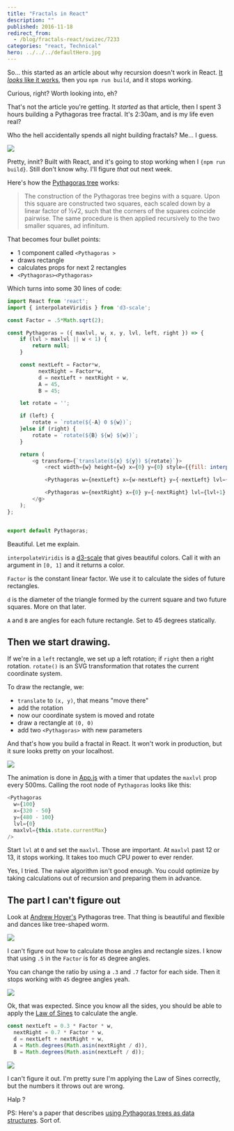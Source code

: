 ```yaml
---
title: "Fractals in React"
description: ""
published: 2016-11-18
redirect_from:
  - /blog/fractals-react/swizec/7233
categories: "react, Technical"
hero: ../../../defaultHero.jpg
---
```


So… this started as an article about why recursion doesn't work in React. [It _looks_ like it works](https://swizec.com/blog/simple-mobxdriven-modals/), then you `npm run build`, and it stops working.

Curious, right? Worth looking into, eh?

That's not the article you're getting. It _started_ as that article, then I spent 3 hours building a Pythagoras tree fractal. It's 2:30am, and is my life even real?

Who the hell accidentally spends all night building fractals? Me… I guess.

![](https://swizec.com/wp-content/uploads/2016/11/growing-pythagoras-tree.gif)

Pretty, innit? Built with React, and it's going to stop working when I `{npm run build}`. Still don't know why. I'll figure _that_ out next week.

Here's how the [Pythagoras tree](<https://en.wikipedia.org/wiki/Pythagoras_tree_(fractal)>) works:

> The construction of the Pythagoras tree begins with a square. Upon this square are constructed two squares, each scaled down by a linear factor of ½√2, such that the corners of the squares coincide pairwise. The same procedure is then applied recursively to the two smaller squares, ad infinitum.

That becomes four bullet points:

- 1 component called `<Pythagoras >`
- draws rectangle
- calculates props for next 2 rectangles
- `<Pythagoras><Pythagoras>`

Which turns into some 30 lines of code:

```javascript
import React from 'react';
import { interpolateViridis } from 'd3-scale';

const Factor = .5*Math.sqrt(2);

const Pythagoras = ({ maxlvl, w, x, y, lvl, left, right }) => {
    if (lvl > maxlvl || w < 1) {
        return null;
    }

    const nextLeft = Factor*w,
          nextRight = Factor*w,
          d = nextLeft + nextRight + w,
          A = 45,
          B = 45;

    let rotate = '';

    if (left) {
        rotate = `rotate(${-A} 0 ${w})`;
    }else if (right) {
        rotate = `rotate(${B} ${w} ${w})`;
    }

    return (
        <g transform={`translate(${x} ${y}) ${rotate}`}>
            <rect width={w} height={w} x={0} y={0} style={{fill: interpolateViridis(lvl/maxlvl)}}>

            <Pythagoras w={nextLeft} x={w-nextLeft} y={-nextLeft} lvl={lvl+1} maxlvl={maxlvl} right />

            <Pythagoras w={nextRight} x={0} y={-nextRight} lvl={lvl+1} maxlvl={maxlvl} left />
        </g>
    );
};


export default Pythagoras;
```

Beautiful. Let me explain.

`interpolateViridis` is a [d3-scale](https://github.com/d3/d3-scale) that gives beautiful colors. Call it with an argument in `[0, 1]` and it returns a color.

`Factor` is the constant linear factor. We use it to calculate the sides of future rectangles.

`d` is the diameter of the triangle formed by the current square and two future squares. More on that later.

`A` and `B` are angles for each future rectangle. Set to 45 degrees statically.

## Then we start drawing.

If we're in a `left` rectangle, we set up a left rotation; if `right` then a right rotation. `rotate()` is an SVG transformation that rotates the current coordinate system.

To draw the rectangle, we:

- `translate` to `(x, y)`, that means "move there"
- add the rotation
- now our coordinate system is moved and rotate
- draw a rectangle at `(0, 0)`
- add two `<Pythagoras>` with new parameters

And that's how you build a fractal in React. It won't work in production, but it sure looks pretty on your localhost.

![](https://swizec.com/wp-content/uploads/2016/11/growing-pythagoras-tree-1.gif)

The animation is done in [App.js](https://github.com/Swizec/react-fractals/blob/master/src/App.js) with a timer that updates the `maxlvl` prop every 500ms. Calling the root node of `Pythagoras` looks like this:

```javascript
<Pythagoras
  w={100}
  x={320 - 50}
  y={480 - 100}
  lvl={0}
  maxlvl={this.state.currentMax}
/>
```

Start `lvl` at `0` and set the `maxlvl`. Those are important. At `maxlvl` past 12 or 13, it stops working. It takes too much CPU power to ever render.

Yes, I tried. The naive algorithm isn't good enough. You could optimize by taking calculations out of recursion and preparing them in advance.

## The part I can't figure out

Look at [Andrew Hoyer's](http://andrew-hoyer.com/experiments/fractals/) Pythagoras tree. That thing is beautiful and flexible and dances like tree-shaped worm.

![](https://swizec.com/wp-content/uploads/2016/11/andrew-hoyer-tree.gif)

I can't figure out how to calculate those angles and rectangle sizes. I know that using `.5` in the `Factor` is for `45` degree angles.

You can change the ratio by using a `.3` and `.7` factor for each side. Then it stops working with `45` degree angles yeah.

![](https://swizec.com/wp-content/uploads/2016/11/broken-tree.gif)

Ok, that was expected. Since you know all the sides, you should be able to apply the [Law of Sines](https://en.wikipedia.org/wiki/Law_of_sines) to calculate the angle.

```javascript
const nextLeft = 0.3 * Factor * w,
  nextRight = 0.7 * Factor * w,
  d = nextLeft + nextRight + w,
  A = Math.degrees(Math.asin(nextRight / d)),
  B = Math.degrees(Math.asin(nextLeft / d));
```

![](https://swizec.com/wp-content/uploads/2016/11/broken-tree2.gif)

I can't figure it out. I'm pretty sure I'm applying the Law of Sines correctly, but the numbers it throws out are wrong.

Halp ?

PS: Here's a paper that describes [using Pythagoras trees as data structures](https://pdfs.semanticscholar.org/08dd/831514db573cb9fd2b993a5814007888117a.pdf). Sort of.